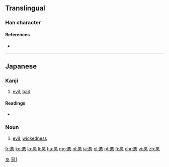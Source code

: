 {{also|惡|恶}}
==Translingual==

===Han character===
{{Han char|rn=61|rad=心|as=07|sn=11|four=1033<sub>1</sub>|canj=一一心 (MMP), X一一心 (XMMP)|ids=⿱[[亜]][[心]]}}

====References====
* {{Han ref|kx=0388.341|dkj=10717|dj=0721.260|hdz=42300.020|uh=60AA|ud=24746}}

----

==Japanese==
{{ja-forms|[[悪]]|[[恶]]|[[惡]]}}

===Kanji===
{{ja-kanji|grade=3|rs=心07|style=s|kyu=惡}}

# [[evil]], [[bad]]

====Readings====
* {{ja-readings|goon=[[あく]] (aku), [[う]] (u)|kanon=[[あく]] (aku), [[お]] (o)|kun=[[わるい]] (warui), [[にくむ]] (nikumu), [[いずくんぞ]] (izukunzo)}}

===Noun===
{{ja-noun|あく|kyu=惡}}

# [[evil]], [[wickedness]]

[[Category:Han characters from which hiragana were derived|あ]]
[[Category:CJKV characters simplified differently in Japan and China|惡1]]

[[fr:悪]]
[[ko:悪]]
[[lo:悪]]
[[li:悪]]
[[hu:悪]]
[[mg:悪]]
[[nl:悪]]
[[ja:悪]]
[[pl:悪]]
[[pt:悪]]
[[fi:悪]]
[[chr:悪]]
[[vi:悪]]
[[zh:悪]]